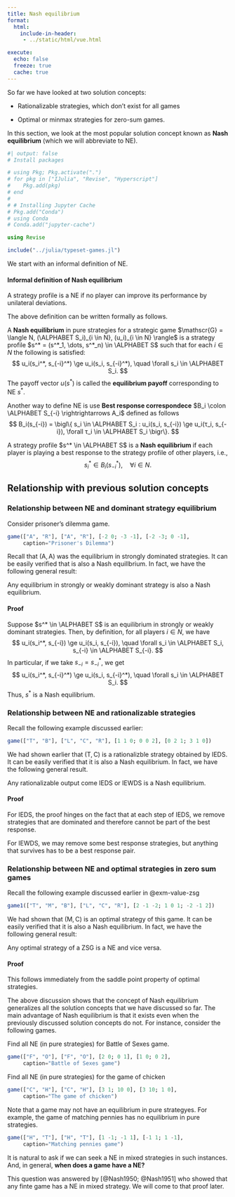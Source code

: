 ```yaml
---
title: Nash equilibrium
format:
  html:
    include-in-header: 
     - ../static/html/vue.html

execute:
  echo: false
  freeze: true
  cache: true
---
```


So far we have looked at two solution concepts:

- Rationalizable strategies, which don't exist for all games

- Optimal or minmax strategies for zero-sum games.

In this section, we look at the most popular solution concept known as **Nash equilibrium** (which we will abbreviate to NE).

```julia
#| output: false
# Install packages

# using Pkg; Pkg.activate(".")
# for pkg in ["IJulia", "Revise", "Hyperscript"]
#    Pkg.add(pkg)
# end
# 
# # Installing Jupyter Cache
# Pkg.add("Conda")
# using Conda
# Conda.add("jupyter-cache")

using Revise

include("../julia/typeset-games.jl")
```

We start with an informal definition of NE.

:::{.callout-tip}
#### Informal definition of Nash equilibrium

A strategy profile is a NE if no player can improve its performance by unilateral deviations.
:::


The above definition can be written formally as follows.

:::{#def-Nash-equil}
A **Nash equilibrium** in pure strategies for a strategic game $\mathscr{G} = \langle N, (\ALPHABET S_i)_{i \in N}, (u_i)_{i \in N} \rangle$ is a strategy profile $s^* = (s^*_1, \dots, s^*_n) \in \ALPHABET S$ such that for each $i \in N$ the following is satisfied:
$$
  u_i(s_i^*, s_{-i}^*) \ge u_i(s_i, s_{-i}^*),
  \quad \forall s_i \in \ALPHABET S_i.
$$
The payoff vector $u(s^*)$ is called the **equilibrium payoff** corresponding to NE $s^*$.
:::

Another way to define NE is use **Best response correspondece** $B_i \colon \ALPHABET S_{-i} \rightrightarrows A_i$ defined as follows
$$
  B_i(s_{-i}) = \bigl\{ s_i \in \ALPHABET S_i : u_i(s_i, s_{-i}) \ge u_i(τ_i, s_{-i}), \forall τ_i \in \ALPHABET S_i \bigr\}.
$$

:::{#def-Nash-equil-alt}
A strategy profile $s^* \in \ALPHABET S$ is a **Nash equilibrium** if each player is playing a best response to the strategy profile of other players, i.e., 
$$
  s_i^* \in B_i(s^*_{-i}), \quad \forall i \in N.
$$
:::

## Relationship with previous solution concepts

### Relationship between NE and dominant strategy equilibrium

Consider prisoner's dilemma game.

```julia
game(["A", "R"], ["A", "R"], [-2 0; -3 -1], [-2 -3; 0 -1], 
     caption="Prisoner's Dilemma")
```
Recall that $(\mathsf{A}, \mathsf{A})$ was the equilibrium in strongly dominated strategies. It can be easily verified that is also a Nash equillbrium. In fact, we have the following general result:

:::{#prp-NE-vs-dominant}
  Any equilibrium in strongly or weakly dominant strategy is also a Nash equilibrium.
:::

:::{.callout-note}
#### Proof

Suppose $s^* \in \ALPHABET S$ is an equilibrium in strongly or weakly dominant strategies. Then, by definition, for all players $i \in N$, we have
$$
u_i(s_i^*, s_{-i}) \ge u_i(s_i, s_{-i}), 
  \quad \forall s_i \in \ALPHABET S_i, s_{-i} \in \ALPHABET S_{-i}.
$$
In particular, if we take $s_{-i} = s_{-i}^*$, we get
$$
u_i(s_i^*, s_{-i}^*) \ge u_i(s_i, s_{-i}^*), 
  \quad \forall s_i \in \ALPHABET S_i.
$$
Thus, $s^*$ is a Nash equilibrium.
:::

### Relationship between NE and rationalizable strategies

Recall the following example discussed earlier:

```julia
game(["T", "B"], ["L", "C", "R"], [1 1 0; 0 0 2], [0 2 1; 3 1 0])
```
We had shown earlier that $(\mathsf{T}, \mathsf{C})$ is a rationalizble strategy obtained by IEDS. It can be easily verified that it is also a Nash equilibrium. In fact, we have the following general result.

:::{#prp-NE-vs-rationalizable}
  Any rationalizable output come IEDS or IEWDS is a Nash equilibrium.
:::

:::{.callout-note}
#### Proof

For IEDS, the proof hinges on the fact that at each step of IEDS, we remove strategies that are dominated and therefore cannot be part of the best response. 

For IEWDS, we may remove some best response strategies, but anything that survives has to be a best response pair.
:::

### Relationship between NE and optimal strategies in zero sum games

Recall the following example discussed earlier in @exm-value-zsg

```julia
game1(["T", "M", "B"], ["L", "C", "R"], [2 -1 -2; 1 0 1; -2 -1 2])
```

We had shown that $(\mathsf{M}, \mathsf{C})$ is an optimal strategy of this game. It can be easily verified that it is also a Nash equilibrium. In fact, we have the following general result:

:::{#prp-NE-vs-optimal}
  Any optimal strategy of a ZSG is a NE and vice versa.
:::

:::{.callout-note}
#### Proof

This follows immediately from the saddle point property of optimal strategies.
:::


The above discussion shows that the concept of Nash equilibrium generalizes all the solution concepts that we have discussed so far. The main advantage of Nash equilibrium is that it exists even when the previously discussed solution concepts do not. For instance, consider the following games.

:::{#exm-battle-of-sexes}

Find all NE (in pure strategies) for Battle of Sexes game.

```julia
game(["F", "O"], ["F", "O"], [2 0; 0 1], [1 0; 0 2],
     caption="Battle of Sexes game")
```
:::

:::{#exm-chicken}

Find all NE (in pure strategies) for the game of chicken

```julia
game(["C", "H"], ["C", "H"], [3 1; 10 0], [3 10; 1 0],
     caption="The game of chicken")
```
:::

Note that a game may not have an equilibrium in pure strategyes. For example, the game of matching pennies has no equilibrium in pure strategies. 

```julia
game(["H", "T"], ["H", "T"], [1 -1; -1 1], [-1 1; 1 -1],
     caption="Matching pennies game")
```

It is natural to ask if we can seek a NE in mixed strategies in such instances. And, in general, **when does a game have a NE?**

This question was answered by [@Nash1950; @Nash1951] who showed that any finte game has a NE in mixed strategy. We will come to that proof later. 

